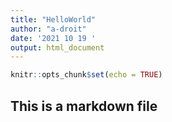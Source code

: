 ```yaml
---
title: "HelloWorld"
author: "a-droit"
date: '2021 10 19 '
output: html_document
---
```


```r
knitr::opts_chunk$set(echo = TRUE)
```

## This is a markdown file

